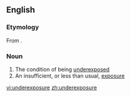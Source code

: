 ==English==

===Etymology===
From {{prefix|under|exposure}}.

===Noun===
{{en-noun}}
# The condition of being [[underexpose]]d
# An insufficient, or less than usual, [[exposure]]

[[vi:underexposure]]
[[zh:underexposure]]